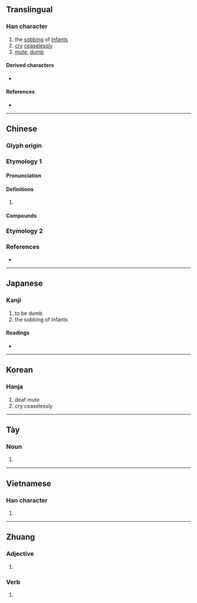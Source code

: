 {{character info}}
==Translingual==

===Han character===
{{Han char|rn=30|rad=口|as=09|sn=12|four=60061|canj=RYTA|ids=⿰口音}}

# the [[sob]]bing of [[infant]]s
# [[cry]] [[ceaseless]]ly
# [[mute]], [[dumb]]

====Derived characters====
* {{l|mul|[[𤺵]]}}

====References====
* {{Han ref|kx=0198.180|dkj=03934|dj=0420.060|hdz=10659.060|uh=5591|ud=21905|bh=D866|bd=55398}}

----

==Chinese==
{{zh-forms|alt=瘖,噾}}

===Glyph origin===
{{Han etym}}

===Etymology 1===

====Pronunciation====
{{zh-pron
|m=yīn
|c=ngam6,jam1
|mc=y
|oc=y
|cat=
}}

====Definitions====
{{zh-hanzi}}

# {{rfdef|zh}}

====Compounds====
{{zh-der|喑惡叱吒|喑嗚|喑啞|喑嗚叱吒|喑喑|打耳喑|喑噁}}

===Etymology 2===
{{zh-see|瘖}}

===References===
* {{R:yue:mfccd}}

----

==Japanese==

===Kanji===
{{ja-kanji|grade=|rs=口09}}

# to be dumb
# the sobbing of infants

====Readings====
* {{ja-readings
|goon=おん
|kanon=いん
|on=あん
|kun=おし, さけ-ぶ, だま-る, な-く, あつるさま}}

----

==Korean==

===Hanja===
{{ko-hanja|hangeul=음|rv=eum|mr=ŭm}}

# deaf mute
# cry ceaselessly

----

==Tày==

===Noun===
{{head|tyz|noun|tr=ám}}

# {{tyz-Nom form of|ám|[[sound]], [[place]]}}

----

==Vietnamese==

===Han character===
{{vi-readings|reading=ầm|rs=口09}}

# {{rfdef|vi|sort=口09}}

----

==Zhuang==

===Adjective===
{{za-head|adjective}}

# {{za-sawndip form of|imq||full; satiated}}

===Verb===
{{za-head|verb}}

# {{za-sawndip form of|imq||to be full; to be satiated}}